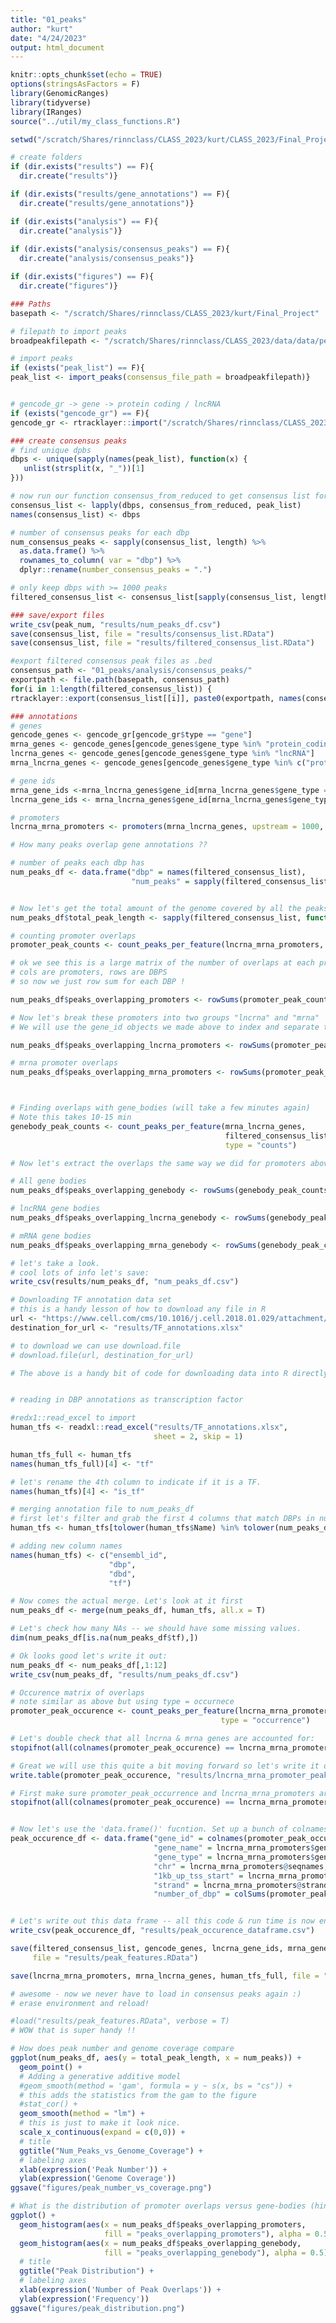 ```yaml
---
title: "01_peaks"
author: "kurt"
date: "4/24/2023"
output: html_document
---
```


```r
knitr::opts_chunk$set(echo = TRUE)
options(stringsAsFactors = F)
library(GenomicRanges)
library(tidyverse)
library(IRanges)
source("../util/my_class_functions.R")

setwd("/scratch/Shares/rinnclass/CLASS_2023/kurt/CLASS_2023/Final_Project/01_peaks")

# create folders
if (dir.exists("results") == F){
  dir.create("results")}

if (dir.exists("results/gene_annotations") == F){
  dir.create("results/gene_annotations")}

if (dir.exists("analysis") == F){
  dir.create("analysis")}
  
if (dir.exists("analysis/consensus_peaks") == F){  
  dir.create("analysis/consensus_peaks")}

if (dir.exists("figures") == F){
  dir.create("figures")}

### Paths
basepath <- "/scratch/Shares/rinnclass/CLASS_2023/kurt/Final_Project"

# filepath to import peaks
broadpeakfilepath <- "/scratch/Shares/rinnclass/CLASS_2023/data/data/peaks"
```

```r
# import peaks
if (exists("peak_list") == F){
peak_list <- import_peaks(consensus_file_path = broadpeakfilepath)}


# gencode_gr -> gene -> protein coding / lncRNA
if (exists("gencode_gr") == F){
gencode_gr <- rtracklayer::import("/scratch/Shares/rinnclass/CLASS_2023/data/data/genomes/gencode.v32.annotation.gtf")}

```

```r

### create consensus peaks
# find unique dpbs
dbps <- unique(sapply(names(peak_list), function(x) {
   unlist(strsplit(x, "_"))[1]
}))

# now run our function consensus_from_reduced to get consensus list for each dbp
consensus_list <- lapply(dbps, consensus_from_reduced, peak_list)
names(consensus_list) <- dbps

# number of consensus peaks for each dbp
num_consensus_peaks <- sapply(consensus_list, length) %>% 
  as.data.frame() %>%
  rownames_to_column( var = "dbp") %>%
  dplyr::rename(number_consensus_peaks = ".")

# only keep dbps with >= 1000 peaks
filtered_consensus_list <- consensus_list[sapply(consensus_list, length) >= 1000]

### save/export files
write_csv(peak_num, "results/num_peaks_df.csv")
save(consensus_list, file = "results/consensus_list.RData")
save(consensus_list, file = "results/filtered_consensus_list.RData")

#export filtered consensus peak files as .bed
consensus_path <- "01_peaks/analysis/consensus_peaks/"
exportpath <- file.path(basepath, consensus_path)
for(i in 1:length(filtered_consensus_list)) {
rtracklayer::export(consensus_list[[i]], paste0(exportpath, names(consensus_list)[i], "_consensus_peaks.bed") )}
```
```r
### annotations
# genes
gencode_genes <- gencode_gr[gencode_gr$type == "gene"] 
mrna_genes <- gencode_genes[gencode_genes$gene_type %in% "protein_coding"] 
lncrna_genes <- gencode_genes[gencode_genes$gene_type %in% "lncRNA"]
mrna_lncrna_genes <- gencode_genes[gencode_genes$gene_type %in% c("protein_coding","lncRNA")]

# gene ids
mrna_gene_ids <-mrna_lncrna_genes$gene_id[mrna_lncrna_genes$gene_type == "protein_coding"]
lncrna_gene_ids <- mrna_lncrna_genes$gene_id[mrna_lncrna_genes$gene_type == "lncRNA"]

# promoters
lncrna_mrna_promoters <- promoters(mrna_lncrna_genes, upstream = 1000, downstream = 1000)
```

```r
# How many peaks overlap gene annotations ??

# number of peaks each dbp has
num_peaks_df <- data.frame("dbp" = names(filtered_consensus_list),
                           "num_peaks" = sapply(filtered_consensus_list, length))


# Now let's get the total amount of the genome covered by all the peaks for a given DBP.
num_peaks_df$total_peak_length <- sapply(filtered_consensus_list, function(x) sum(width(x)))

# counting promoter overlaps
promoter_peak_counts <- count_peaks_per_feature(lncrna_mrna_promoters, filtered_consensus_list, type = "counts")

# ok we see this is a large matrix of the number of overlaps at each promoter
# cols are promoters, rows are DBPS
# so now we just row sum for each DBP !

num_peaks_df$peaks_overlapping_promoters <- rowSums(promoter_peak_counts)

# Now let's break these promoters into two groups "lncrna" and "mrna"
# We will use the gene_id objects we made above to index and separate them.

num_peaks_df$peaks_overlapping_lncrna_promoters <- rowSums(promoter_peak_counts[,lncrna_gene_ids])

# mrna promoter overlaps
num_peaks_df$peaks_overlapping_mrna_promoters <- rowSums(promoter_peak_counts[,mrna_gene_ids])



# Finding overlaps with gene_bodies (will take a few minutes again)
# Note this takes 10-15 min
genebody_peak_counts <- count_peaks_per_feature(mrna_lncrna_genes, 
                                                filtered_consensus_list, 
                                                type = "counts")

# Now let's extract the overlaps the same way we did for promoters above

# All gene bodies
num_peaks_df$peaks_overlapping_genebody <- rowSums(genebody_peak_counts)

# lncRNA gene bodies 
num_peaks_df$peaks_overlapping_lncrna_genebody <- rowSums(genebody_peak_counts[,lncrna_gene_ids])

# mRNA gene bodies
num_peaks_df$peaks_overlapping_mrna_genebody <- rowSums(genebody_peak_counts[,mrna_gene_ids])

# let's take a look.
# cool lots of info let's save:
write_csv(results/num_peaks_df, "num_peaks_df.csv")
```

```r
# Downloading TF annotation data set
# this is a handy lesson of how to download any file in R
url <- "https://www.cell.com/cms/10.1016/j.cell.2018.01.029/attachment/ede37821-fd6f-41b7-9a0e-9d5410855ae6/mmc2.xlsx"
destination_for_url <- "results/TF_annotations.xlsx"

# to download we can use download.file
# download.file(url, destination_for_url)

# The above is a handy bit of code for downloading data into R directly,but BASH works to


# reading in DBP annotations as transcription factor

#redx1::read_excel to import
human_tfs <- readxl::read_excel("results/TF_annotations.xlsx",
                                sheet = 2, skip = 1)

human_tfs_full <- human_tfs
names(human_tfs_full)[4] <- "tf"

# let's rename the 4th column to indicate if it is a TF.
names(human_tfs)[4] <- "is_tf"

# merging annotation file to num_peaks_df
# first let's filter and grab the first 4 columns that match DBPs in num_peaks_df
human_tfs <- human_tfs[tolower(human_tfs$Name) %in% tolower(num_peaks_df$dbp), 1:4]

# adding new column names
names(human_tfs) <- c("ensembl_id",
                      "dbp",
                      "dbd",
                      "tf")

# Now comes the actual merge. Let's look at it first
num_peaks_df <- merge(num_peaks_df, human_tfs, all.x = T)

# Let's check how many NAs -- we should have some missing values.
dim(num_peaks_df[is.na(num_peaks_df$tf),])

# Ok looks good let's write it out:
num_peaks_df <- num_peaks_df[,1:12]
write_csv(num_peaks_df, "results/num_peaks_df.csv")

# Occurence matrix of overlaps
# note similar as above but using type = occurnece
promoter_peak_occurence <- count_peaks_per_feature(lncrna_mrna_promoters, filtered_consensus_list, 
                                               type = "occurrence")

# Let's double check that all lncrna & mrna genes are accounted for:
stopifnot(all(colnames(promoter_peak_occurence) == lncrna_mrna_promoters$gene_id))

# Great we will use this quite a bit moving forward so let's write it out! 
write.table(promoter_peak_occurence, "results/lncrna_mrna_promoter_peak_occurence_matrix.tsv")

# First make sure promoter_peak_occurrence and lncrna_mrna_promoters are in the same order
stopifnot(all(colnames(promoter_peak_occurence) == lncrna_mrna_promoters$gene_id))


# Now let's use the 'data.frame()' fucntion. Set up a bunch of colnames and populate them.
peak_occurence_df <- data.frame("gene_id" = colnames(promoter_peak_occurence),
                                "gene_name" = lncrna_mrna_promoters$gene_name,
                                "gene_type" = lncrna_mrna_promoters$gene_type,
                                "chr" = lncrna_mrna_promoters@seqnames,   
                                "1kb_up_tss_start" = lncrna_mrna_promoters@ranges@start,
                                "strand" = lncrna_mrna_promoters@strand,
                                "number_of_dbp" = colSums(promoter_peak_occurence))


# Let's write out this data frame -- all this code & run time is now encapsulated in one .csv :)
write_csv(peak_occurence_df, "results/peak_occurence_dataframe.csv")

save(filtered_consensus_list, gencode_genes, lncrna_gene_ids, mrna_gene_ids, num_peaks_df, peak_occurence_df, 
     file = "results/peak_features.RData")

save(lncrna_mrna_promoters, mrna_lncrna_genes, human_tfs_full, file = "results/peak_features2.RData")

# awesome - now we never have to load in consensus peaks again :)
# erase environment and reload!

#load("results/peak_features.RData", verbose = T)
# WOW that is super handy !!

```

```r
# How does peak number and genome coverage compare
ggplot(num_peaks_df, aes(y = total_peak_length, x = num_peaks)) +
  geom_point() +
  # Adding a generative additive model 
  #geom_smooth(method = 'gam', formula = y ~ s(x, bs = "cs")) +
  # this adds the statistics from the gam to the figure
  #stat_cor() +
  geom_smooth(method = "lm") +
  # this is just to make it look nice.
  scale_x_continuous(expand = c(0,0)) +
  # title
  ggtitle("Num_Peaks_vs_Genome_Coverage") + 
  # labeling axes
  xlab(expression('Peak Number')) +
  ylab(expression('Genome Coverage')) 
ggsave("figures/peak_number_vs_coverage.png")

# What is the distribution of promoter overlaps versus gene-bodies (hint hist)
ggplot() +
  geom_histogram(aes(x = num_peaks_df$peaks_overlapping_promoters, 
                     fill = "peaks_overlapping_promoters"), alpha = 0.5) +
  geom_histogram(aes(x = num_peaks_df$peaks_overlapping_genebody, 
                     fill = "peaks_overlapping_genebody"), alpha = 0.5) +
  # title
  ggtitle("Peak Distribution") + 
  # labeling axes
  xlab(expression('Number of Peak Overlaps')) +
  ylab(expression('Frequency')) 
ggsave("figures/peak_distribution.png")

```
